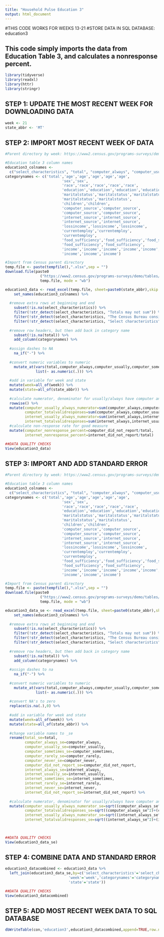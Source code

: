 ```yaml
---
title: "Household Pulse Education 3"
output: html_document
---
```


#THIS CODE WORKS FOR WEEKS 13-21
#STORE DATA IN SQL DATABASE: education3

## This code simply imports the data from Education Table 3, and calculates a nonresponse percent.


```r
library(tidyverse)
library(readxl)
library(httr)
library(stringr)
```

## STEP 1: UPDATE THE MOST RECENT WEEK FOR DOWNLOADING DATA
```r
week <- 21
state_abbr <- 'MT'
```

## STEP 2: IMPORT MOST RECENT WEEK OF DATA
```r
#Parent directory by week: https://www2.census.gov/programs-surveys/demo/tables/hhp/2020/

#Education table 3 column names
education3_colnames <-
  c("select_characteristics", "total", "computer_always", "computer_usually", "computer_sometimes", "computer_rarely", "computer_never", "computer_did_not_report", "internet_always", "internet_usually", "internet_sometimes", "internet_rarely", "internet_never", "internet_did_not_report")
categorynames <- c('total','age','age','age','age','age',
                          'sex','sex',
                          'race','race','race','race','race',
                          'education','education','education','education',
                          'maritalstatus','maritalstatus','maritalstatus',
                          'maritalstatus','maritalstatus',
                          'children','children',
                          'computer_source','computer_source',
                          'computer_source','computer_source',
                          'internet_source','internet_source',
                          'internet_source','internet_source',
                          'lossincome','lossincome','lossincome',
                          'currentemploy','currentemploy',
                          'currentemploy',
                          'food_sufficiency','food_sufficiency','food_sufficiency',
                          'food_sufficiency','food_sufficiency',
                          'income','income','income','income','income','income',
                          'income','income','income')

#Import from Census parent directory
temp.file <- paste(tempfile(),".xlsx",sep = "")
download.file(paste0
                ("https://www2.census.gov/programs-surveys/demo/tables/hhp/2020/wk",week,"/educ3_week",week,".xlsx"), 
                temp.file, mode = "wb")

education3_data <- read_excel(temp.file, sheet=paste0(state_abbr),skip = 5) %>%
    set_names(education3_colnames) %>%
  
  #remove extra rows at beginning and end
    subset(!is.na(select_characteristics)) %>%
    filter(!str_detect(select_characteristics, "Totals may not sum")) %>%
    filter(!str_detect(select_characteristics, "The Census Bureau considers")) %>%
    filter(!str_detect(select_characteristics, "Select characteristics")) %>%
  
  #remove row headers, but then add back in category name
    subset(!is.na(total)) %>%
    add_column(categorynames) %>%
  
  #assign dashes to NA
    na_if("-") %>%
  
  #convert numeric variables to numeric
    mutate_at(vars(total,computer_always,computer_usually,computer_sometimes,computer_rarely,computer_never,computer_did_not_report,internet_always,internet_usually,internet_sometimes,internet_rarely,internet_never,internet_did_not_report),
              list(~ as.numeric(.))) %>%
  
  #add in variable for week and state
  mutate(week=all_of(week)) %>%
  mutate(state=all_of(state_abbr)) %>%
  
  #calculate numerator, denominator for usually/always have computer and internet
  rowwise() %>%
  mutate(computer_usually_always_numerator=sum(computer_always,computer_usually,na.rm=TRUE),
         computer_totalvalidresponses=sum(computer_always,computer_usually,computer_sometimes,computer_rarely,computer_never,na.rm=TRUE),
         internet_usually_always_numerator=sum(internet_always,internet_usually,na.rm=TRUE),
         internet_totalvalidresponses=sum(internet_always,internet_usually,internet_sometimes,internet_rarely,internet_never,na.rm=TRUE)) %>%
  #calculate non-response rate for good measure
  mutate(computer_nonresponse_percent=computer_did_not_report/total,
         internet_nonresponse_percent=internet_did_not_report/total)

##DATA QUALITY CHECKS
View(education3_data)

```

## STEP 3: IMPORT AND ADD STANDARD ERROR
```r
#Parent directory by week: https://www2.census.gov/programs-surveys/demo/tables/hhp/2020/

#Education table 3 column names
education3_colnames <-
  c("select_characteristics", "total", "computer_always", "computer_usually", "computer_sometimes", "computer_rarely", "computer_never", "computer_did_not_report", "internet_always", "internet_usually", "internet_sometimes", "internet_rarely", "internet_never", "internet_did_not_report")
categorynames <- c('total','age','age','age','age','age',
                          'sex','sex',
                          'race','race','race','race','race',
                          'education','education','education','education',
                          'maritalstatus','maritalstatus','maritalstatus',
                          'maritalstatus','maritalstatus',
                          'children','children',
                          'computer_source','computer_source',
                          'computer_source','computer_source',
                          'internet_source','internet_source',
                          'internet_source','internet_source',
                          'lossincome','lossincome','lossincome',
                          'currentemploy','currentemploy',
                          'currentemploy',
                          'food_sufficiency','food_sufficiency','food_sufficiency',
                          'food_sufficiency','food_sufficiency',
                          'income','income','income','income','income','income',
                          'income','income','income')

#Import from Census parent directory
temp.file <- paste(tempfile(),".xlsx",sep = "")
download.file(paste0
                ("https://www2.census.gov/programs-surveys/demo/tables/hhp/2020/wk",week,"/educ3_se_week",week,".xlsx"), 
                temp.file, mode = "wb")

education3_data_se <- read_excel(temp.file, sheet=paste0(state_abbr),skip = 5) %>%
    set_names(education3_colnames) %>%
  
  #remove extra rows at beginning and end
    subset(!is.na(select_characteristics)) %>%
    filter(!str_detect(select_characteristics, "Totals may not sum")) %>%
    filter(!str_detect(select_characteristics, "The Census Bureau considers")) %>%
    filter(!str_detect(select_characteristics, "Select characteristics")) %>%
  
  #remove row headers, but then add back in category name
    subset(!is.na(total)) %>%
    add_column(categorynames) %>%
  
  #assign dashes to na
    na_if("-") %>%
  
  #convert numeric variables to numeric
    mutate_at(vars(total,computer_always,computer_usually,computer_sometimes,computer_rarely,computer_never,computer_did_not_report,internet_always,internet_usually,internet_sometimes,internet_rarely,internet_never,internet_did_not_report),
              list(~ as.numeric(.))) %>%
  
  #convert NA's to zero
  replace(is.na(.),0) %>%
  
  #add in variable for week and state
  mutate(week=all_of(week)) %>%
  mutate(state=all_of(state_abbr)) %>%
  
  #change variable names to _se
  rename(total_se=total,
         computer_always_se=computer_always,
         computer_usually_se=computer_usually,
         computer_sometimes_se=computer_sometimes,
         computer_rarely_se=computer_rarely,
         computer_never_se=computer_never,
         computer_did_not_report_se=computer_did_not_report,
         internet_always_se=internet_always,
         internet_usually_se=internet_usually,
         internet_sometimes_se=internet_sometimes,
         internet_rarely_se=internet_rarely,
         internet_never_se=internet_never,
         internet_did_not_report_se=internet_did_not_report) %>%
  
  #calculate numerator, denominator for usually/always have computer and internet
  mutate(computer_usually_always_numerator_se=sqrt((computer_always_se^2)+(computer_usually_se^2)),
         computer_totalvalidresponses_se=sqrt((computer_always_se^2)+(computer_usually_se^2)+(computer_sometimes_se^2)+(computer_rarely_se^2)+(computer_never_se^2)),
         internet_usually_always_numerator_se=sqrt((internet_always_se^2)+(internet_usually_se^2)),
         internet_totalvalidresponses_se=sqrt((internet_always_se^2)+(internet_usually_se^2)+(internet_sometimes_se^2)+(internet_rarely_se^2)+(internet_never_se^2)))
           
  

##DATA QUALITY CHECKS
View(education3_data_se)

```

## STEP 4: COMBINE DATA AND STANDARD ERROR
```r
education3_datacombined <- education3_data %>%
  left_join(education3_data_se,by=c('select_characteristics'='select_characteristics',
                             'week'='week','categorynames'='categorynames',
                             'state'='state'))

##DATA QUALITY CHECKS
View(education3_datacombined)
```

## STEP 5: ADD MOST RECENT WEEK DATA TO SQL DATABASE
```r
dbWriteTable(con,'education3',education3_datacombined,append=TRUE,row.names=FALSE)
```


